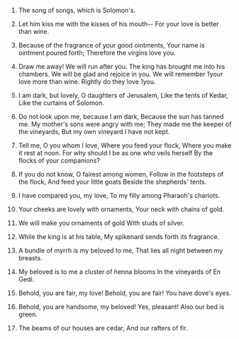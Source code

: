 
1. The song of songs, which is Solomon's.

2. Let him kiss me with the kisses of his mouth-- For your love is better than wine.

3. Because of the fragrance of your good ointments, Your name is ointment poured forth; Therefore the virgins love you.

4. Draw me away! We will run after you. The king has brought me into his chambers. We will be glad and rejoice in you. We will remember 1your love more than wine. Rightly do they love 1you.

5. I am dark, but lovely, O daughters of Jerusalem, Like the tents of Kedar, Like the curtains of Solomon.

6. Do not look upon me, because I am dark, Because the sun has tanned me. My mother's sons were angry with me; They made me the keeper of the vineyards, But my own vineyard I have not kept.

7. Tell me, O you whom I love, Where you feed your flock, Where you make it rest at noon. For why should I be as one who veils herself By the flocks of your companions?

8. If you do not know, O fairest among women, Follow in the footsteps of the flock, And feed your little goats Beside the shepherds' tents.

9. I have compared you, my love, To my filly among Pharaoh's chariots.

10. Your cheeks are lovely with ornaments, Your neck with chains of gold.

11. We will make you ornaments of gold With studs of silver.

12. While the king is at his table, My spikenard sends forth its fragrance.

13. A bundle of myrrh is my beloved to me, That lies all night between my breasts.

14. My beloved is to me a cluster of henna blooms In the vineyards of En Gedi.

15. Behold, you are fair, my love! Behold, you are fair! You have dove's eyes.

16. Behold, you are handsome, my beloved! Yes, pleasant! Also our bed is green.

17. The beams of our houses are cedar, And our rafters of fir.


